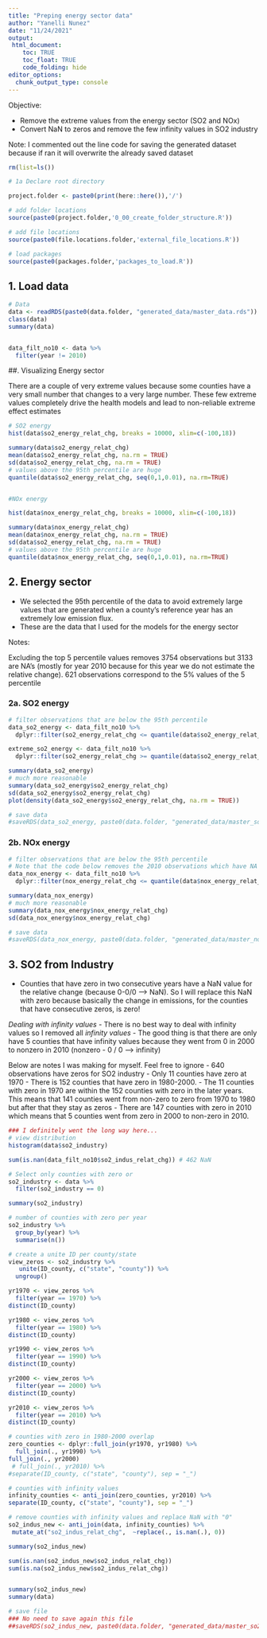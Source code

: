 ```yaml
---
title: "Preping energy sector data"
author: "Yanelli Nunez"
date: "11/24/2021"
output:
 html_document:
    toc: TRUE
    toc_float: TRUE
    code_folding: hide
editor_options: 
  chunk_output_type: console
---
```


Objective:  

- Remove the extreme values from the energy sector (SO2 and NOx) 
- Convert NaN to zeros and remove the few infinity values in SO2 industry

Note: I commented out the line code for saving the generated dataset because if ran it will overwrite the already saved dataset


```r

rm(list=ls())

# 1a Declare root directory

project.folder <- paste0(print(here::here()),'/')

# add folder locations
source(paste0(project.folder,'0_00_create_folder_structure.R'))

# add file locations
source(paste0(file.locations.folder,'external_file_locations.R'))

# load packages
source(paste0(packages.folder,'packages_to_load.R'))

```

## 1. Load data

```r

# Data
data <- readRDS(paste0(data.folder, "generated_data/master_data.rds"))
class(data)
summary(data)


data_filt_no10 <- data %>%
  filter(year != 2010)

```

##. Visualizing Energy sector

There are a couple of very extreme values because some counties have a very small number that changes to a very large number. These few extreme values completely drive the health models and lead to non-reliable extreme effect estimates
```r

# SO2 energy 
hist(data$so2_energy_relat_chg, breaks = 10000, xlim=c(-100,18))

summary(data$so2_energy_relat_chg)
mean(data$so2_energy_relat_chg, na.rm = TRUE)
sd(data$so2_energy_relat_chg, na.rm = TRUE)
# values above the 95th percentile are huge
quantile(data$so2_energy_relat_chg, seq(0,1,0.01), na.rm=TRUE) 


#NOx energy

hist(data$nox_energy_relat_chg, breaks = 10000, xlim=c(-100,18))

summary(data$nox_energy_relat_chg)
mean(data$nox_energy_relat_chg, na.rm = TRUE)
sd(data$so2_energy_relat_chg, na.rm = TRUE)
# values above the 95th percentile are huge
quantile(data$nox_energy_relat_chg, seq(0,1,0.01), na.rm=TRUE) 

```

## 2. Energy sector

- We selected the 95th percentile of the data to avoid extremely large values that are generated when a county's reference year has an extremely low emission flux.
- These are the data that I used for the models for the energy sector

Notes:

Excluding the top 5 percentile values removes 3754 observations but 3133 are NA's (mostly for year 2010 because for this year we do not estimate the relative change). 621 observations correspond to the 5% values of the 5 percentile 


### 2a. SO2 energy 


```r

# filter observations that are below the 95th percentile
data_so2_energy <- data_filt_no10 %>%
  dplyr::filter(so2_energy_relat_chg <= quantile(data$so2_energy_relat_chg, 0.95, na.rm=TRUE))

extreme_so2_energy <- data_filt_no10 %>%
  dplyr::filter(so2_energy_relat_chg >= quantile(data$so2_energy_relat_chg, 0.95, na.rm=TRUE))

summary(data_so2_energy)
# much more reasonable
summary(data_so2_energy$so2_energy_relat_chg)
sd(data_so2_energy$so2_energy_relat_chg)
plot(density(data_so2_energy$so2_energy_relat_chg, na.rm = TRUE))

# save data
#saveRDS(data_so2_energy, paste0(data.folder, "generated_data/master_so2_energy.rds"))

```

### 2b. NOx energy

```r

# filter observations that are below the 95th percentile
# Note that the code below removes the 2010 observations which have NA for the relative diff variables
data_nox_energy <- data_filt_no10 %>%
  dplyr::filter(nox_energy_relat_chg <= quantile(data$nox_energy_relat_chg, 0.95, na.rm=TRUE ))

summary(data_nox_energy)
# much more reasonable
summary(data_nox_energy$nox_energy_relat_chg)
sd(data_nox_energy$nox_energy_relat_chg)

# save data
#saveRDS(data_nox_energy, paste0(data.folder, "generated_data/master_nox_energy.rds"))

```

## 3. SO2 from Industry

- Counties that have zero in two consecutive years have a NaN value for the relative change (because 0-0/0 --> NaN). So I will replace this NaN with zero because basically the change in emissions, for the counties that have consecutive zeros, is zero!

*Dealing with infinity values*
- There is no best way to deal with infinity values so I removed all *infinity values*
- The good thing is that there are only have 5 counties that have infinity values because they went from 0 in 2000 to nonzero in 2010 (nonzero - 0 / 0 --> infinity)



Below are notes I was making for myself. Feel free to ignore 
- 640 observations have zeros for SO2 industry 
- Only 11 counties have zero at 1970
- There is 152 counties that have zero in 1980-2000. 
- The 11 counties with zero in 1970 are within the 152 counties with zero in the later years. This means that 141 counties went from non-zero to zero from 1970 to 1980 but after that they stay as zeros
- There are 147 counties with zero in 2010 which means that 5 counties went from zero in 2000 to non-zero in 2010. 


```r
### I definitely went the long way here... 
# view distribution
histogram(data$so2_industry)

sum(is.nan(data_filt_no10$so2_indus_relat_chg)) # 462 NaN

# Select only counties with zero or
so2_industry <- data %>%
  filter(so2_industry == 0)

summary(so2_industry)

# number of counties with zero per year
so2_industry %>%
  group_by(year) %>%
  summarise(n())

# create a unite ID per county/state
view_zeros <- so2_industry %>%
   unite(ID_county, c("state", "county")) %>%
  ungroup()

yr1970 <- view_zeros %>%
  filter(year == 1970) %>%
distinct(ID_county)

yr1980 <- view_zeros %>%
  filter(year == 1980) %>%
distinct(ID_county) 

yr1990 <- view_zeros %>%
  filter(year == 1990) %>%
distinct(ID_county) 

yr2000 <- view_zeros %>%
  filter(year == 2000) %>%
distinct(ID_county) 

yr2010 <- view_zeros %>%
  filter(year == 2010) %>%
distinct(ID_county) 

# counties with zero in 1980-2000 overlap 
zero_counties <- dplyr::full_join(yr1970, yr1980) %>%
  full_join(., yr1990) %>%
full_join(., yr2000) 
 # full_join(., yr2010) %>%
#separate(ID_county, c("state", "county"), sep = "_")

# counties with infinity values 
infinity_counties <- anti_join(zero_counties, yr2010) %>%
separate(ID_county, c("state", "county"), sep = "_")

# remove counties with infinity values and replace NaN with "0"
so2_indus_new <- anti_join(data, infinity_counties) %>%
 mutate_at("so2_indus_relat_chg",  ~replace(., is.nan(.), 0))

summary(so2_indus_new)

sum(is.nan(so2_indus_new$so2_indus_relat_chg))
sum(is.na(so2_indus_new$so2_indus_relat_chg))


summary(so2_indus_new)
summary(data)

# save file
### No need to save again this file
##saveRDS(so2_indus_new, paste0(data.folder, "generated_data/master_so2_industry.rds"))

```


